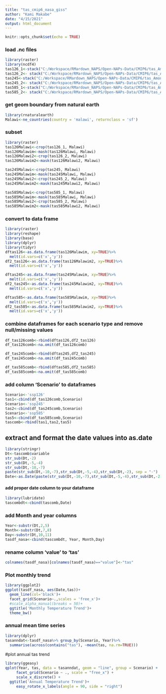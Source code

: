 ```yaml
---
title: "tas_cmip6_nasa_giss"
author: "Kami Makabe"
date: "4/15/2021"
output: html_document
---
```


```r
knitr::opts_chunk$set(echo = TRUE)
```


### load .nc files
```r
library(raster)
library(ncdf4)
tas126_1<-stack("C:/Workspace/RMardown_NAPS/Open-NAPs-Data/CMIP6/tas_Amon_GISS-E2-1-G_ssp126_r1i1p1f2_gn_201501-205012.nc")
tas126_2<- stack("C:/Workspace/RMardown_NAPS/Open-NAPs-Data/CMIP6/tas_Amon_GISS-E2-1-G_ssp126_r1i1p1f2_gn_205101-210012.nc")
tas245<-stack("C:/Workspace/RMardown_NAPS/Open-NAPs-Data/CMIP6/tas_Amon_GISS-E2-1-G_ssp245_r1i1p1f2_gn_201501-205012.nc")
tas245_2<- stack("C:/Workspace/RMardown_NAPS/Open-NAPs-Data/CMIP6/tas_Amon_GISS-E2-1-G_ssp245_r1i1p1f2_gn_205101-210012.nc")
tas585_1<-stack("C:/Workspace/RMardown_NAPS/Open-NAPs-Data/CMIP6/tas_Amon_GISS-E2-1-G_ssp585_r1i1p1f2_gn_201501-205012.nc")
tas585_2<- stack("C:/Workspace/RMardown_NAPS/Open-NAPs-Data/CMIP6/tas_Amon_GISS-E2-1-G_ssp585_r1i1p1f2_gn_205101-210012.nc")

```

### get geom boundary from natural earth
```r
library(rnaturalearth)
Malawi<-ne_countries(country = 'malawi', returnclass = 'sf')
```


### subset
```r
library(raster)
tas126Malawi<-crop(tas126_1, Malawi)
tas126Malawim<-mask(tas126Malawi, Malawi)
tas126Malawi2<-crop(tas126_2, Malawi)
tas126Malawim2<-mask(tas126Malawi2, Malawi)

tas245Malawi<-crop(tas245, Malawi)
tas245Malawim<-mask(tas245Malawi, Malawi)
tas245Malawi2<-crop(tas245_2, Malawi)
tas245Malawim2<-mask(tas245Malawi2, Malawi)

tas585Malawi<-crop(tas585_1, Malawi)
tas585Malawim<-mask(tas585Malawi, Malawi)
tas585Malawi2<-crop(tas585_2, Malawi)
tas585Malawim2<-mask(tas585Malawi2, Malawi)
```

### convert to data frame

```r
library(raster)
library(reshape)
library(base)
library(dplyr)
library(tidyr)
dftas126<-as.data.frame(tas126Malawim, xy=TRUE)%>%
  melt(id.vars=c('x','y'))
df2_tas126<-as.data.frame(tas126Malawim2, xy=TRUE)%>%
  melt(id.vars=c('x','y'))

dftas245<-as.data.frame(tas245Malawim, xy=TRUE)%>%
  melt(id.vars=c('x','y'))
df2_tas245<-as.data.frame(tas245Malawim2, xy=TRUE)%>%
  melt(id.vars=c('x','y'))

dftas585<-as.data.frame(tas585Malawim, xy=TRUE)%>%
  melt(id.vars=c('x','y'))
df2_tas585<-as.data.frame(tas585Malawim2, xy=TRUE)%>%
  melt(id.vars=c('x','y'))
```

### combine dataframes for each scenario type and remove null/missing values
```r
df_tas126comb<-rbind(dftas126,df2_tas126)
df_tas126comb<-na.omit(df_tas126comb)

df_tas245comb<-rbind(dftas245,df2_tas245)
df_tas245comb<-na.omit(df_tas245comb)

df_tas585comb<-rbind(dftas585,df2_tas585)
df_tas585comb<-na.omit(df_tas585comb)
```

### add column 'Scenario' to dataframes
```r
Scenario<-'ssp126'
tas1<-cbind(df_tas126comb,Scenario)
Scenario<-'ssp245'
tas2<-cbind(df_tas245comb,Scenario)
Scenario<-'ssp585'
tas5<-cbind(df_tas585comb,Scenario)
tascomb<-rbind(tas1,tas2,tas5)
```

## extract and format the date values into as.date

```r
library(stringr)
Dt<-tascomb$variable
str_sub(Dt,-2)
str_sub(Dt,-5,-4)
str_sub(Dt,-10,-7)
paste(str_sub(Dt,-10,-7),str_sub(Dt,-5,-4),str_sub(Dt,-2), sep = "-")
Date<-as.Date(paste(str_sub(Dt,-10,-7),str_sub(Dt,-5,-4),str_sub(Dt,-2), sep = "-"))

```

#### add proper date column to your dataframe

```r
library(lubridate)
tascombdt<-cbind(tascomb,Date)
```
### add Month and year columns

```r
Year<-substr(Dt,2,5)
Month<-substr(Dt,7,8)
Day<-substr(Dt,10,11)
tasdf_nasa<-cbind(tascombdt, Year, Month,Day)
```

### rename column 'value' to 'tas'

```r
colnames(tasdf_nasa)[colnames(tasdf_nasa)=="value"]<-"tas"
```

### Plot monthly trend
```r

library(ggplot2)
ggplot(tasdf_nasa, aes(Date,tas))+
  geom_line(col='black')+
  facet_grid(Scenario~.,scales = 'free_x')+
  #scale_alpha_manual(breaks = 50)+
  ggtitle('Monthly Temperature Trend')+
  theme_bw()
```

### annual mean time series

```r
library(dplyr)
tasanndat<-tasdf_nasa%>% group_by(Scenario, Year)%>% 
  summarise(across(contains("tas"), ~mean(tas, na.rm=TRUE)))
```
  
#plot annual tas trend

```r
library(ggeasy)
qplot(Year, tas, data = tasanndat, geom = "line", group = Scenario) +
     facet_grid(Scenario ~ ., scale = "free_x") +
     scale_x_discrete() +
  ggtitle('Annual Temperature Trend')+
     easy_rotate_x_labels(angle = 90, side = "right")
```